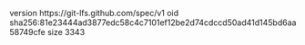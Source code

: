 version https://git-lfs.github.com/spec/v1
oid sha256:81e23444ad3877edc58c4c7101ef12be2d74cdccd50ad41d145bd6aa58749cfe
size 3343
